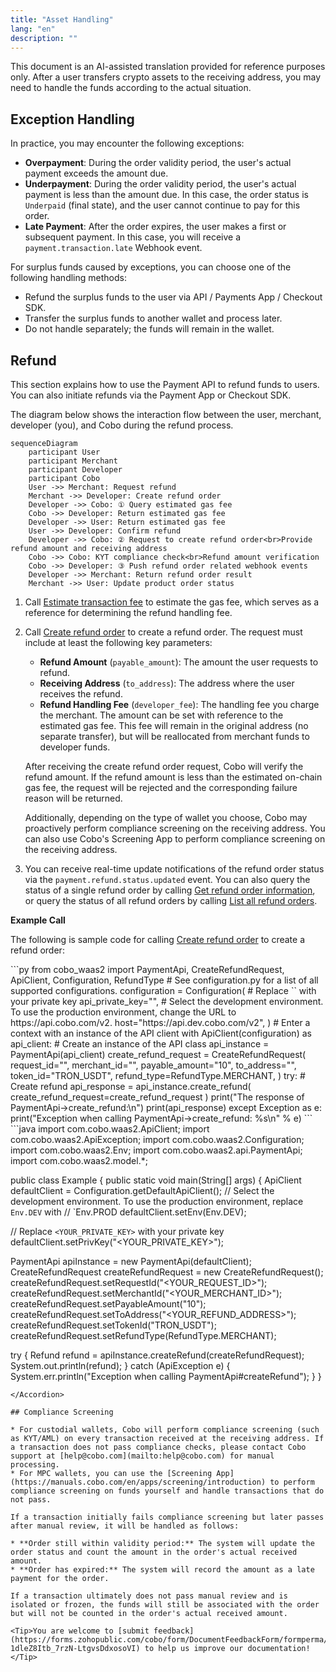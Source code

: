```yaml
---
title: "Asset Handling"
lang: "en"
description: ""
---
```


<Note>This document is an AI-assisted translation provided for reference purposes only.</Note>
After a user transfers crypto assets to the receiving address, you may need to handle the funds according to the actual situation.

## Exception Handling

In practice, you may encounter the following exceptions:

* **Overpayment**: During the order validity period, the user's actual payment exceeds the amount due.  
* **Underpayment**: During the order validity period, the user's actual payment is less than the amount due. In this case, the order status is `Underpaid` (final state), and the user cannot continue to pay for this order.  
* **Late Payment**: After the order expires, the user makes a first or subsequent payment. In this case, you will receive a `payment.transaction.late` Webhook event.

For surplus funds caused by exceptions, you can choose one of the following handling methods:

* Refund the surplus funds to the user via API / Payments App / Checkout SDK.  
* Transfer the surplus funds to another wallet and process later.  
* Do not handle separately; the funds will remain in the wallet.

## Refund

This section explains how to use the Payment API to refund funds to users. You can also initiate refunds via the Payment App or Checkout SDK.

The diagram below shows the interaction flow between the user, merchant, developer (you), and Cobo during the refund process.

```mermaid
sequenceDiagram
    participant User
    participant Merchant
    participant Developer
    participant Cobo
    User ->> Merchant: Request refund
    Merchant ->> Developer: Create refund order
    Developer ->> Cobo: ① Query estimated gas fee
    Cobo ->> Developer: Return estimated gas fee
    Developer ->> User: Return estimated gas fee
    User ->> Developer: Confirm refund
    Developer ->> Cobo: ② Request to create refund order<br>Provide refund amount and receiving address
    Cobo ->> Cobo: KYT compliance check<br>Refund amount verification
    Cobo ->> Developer: ③ Push refund order related webhook events
    Developer ->> Merchant: Return refund order result
    Merchant ->> User: Update product order status
```

1. Call [Estimate transaction fee](https://www.cobo.com/developers/v2/api-references/transactions/estimate-transaction-fee) to estimate the gas fee, which serves as a reference for determining the refund handling fee.  
2. Call [Create refund order](https://www.cobo.com/developers/v2/api-references/payment/create-refund-order) to create a refund order. The request must include at least the following key parameters:  
   * **Refund Amount** (`payable_amount`): The amount the user requests to refund.  
   * **Receiving Address** (`to_address`): The address where the user receives the refund.  
   * **Refund Handling Fee** (`developer_fee`): The handling fee you charge the merchant. The amount can be set with reference to the estimated gas fee. This fee will remain in the original address (no separate transfer), but will be reallocated from merchant funds to developer funds.

   After receiving the create refund order request, Cobo will verify the refund amount. If the refund amount is less than the estimated on-chain gas fee, the request will be rejected and the corresponding failure reason will be returned.  
  
   Additionally, depending on the type of wallet you choose, Cobo may proactively perform compliance screening on the receiving address. You can also use Cobo's Screening App to perform compliance screening on the receiving address.

3. You can receive real-time update notifications of the refund order status via the `payment.refund.status.updated` event. You can also query the status of a single refund order by calling [Get refund order information](https://www.cobo.com/developers/v2/api-references/payment/get-refund-order-information), or query the status of all refund orders by calling [List all refund orders](https://www.cobo.com/developers/v2/api-references/payment/list-all-refund-orders).
  
**Example Call**

The following is sample code for calling [Create refund order](https://www.cobo.com/developers/v2/api-references/payment/create-refund-order) to create a refund order:

<Accordion title="Sample code in Python">
```py
from cobo_waas2 import PaymentApi, CreateRefundRequest, ApiClient, Configuration, RefundType
# See configuration.py for a list of all supported configurations.
configuration = Configuration(
  # Replace `<YOUR_PRIVATE_KEY>` with your private key
  api_private_key="<YOUR_PRIVATE_KEY>",
  # Select the development environment. To use the production environment, change the URL to https://api.cobo.com/v2.
  host="https://api.dev.cobo.com/v2",
)
# Enter a context with an instance of the API client
with ApiClient(configuration) as api_client:
   # Create an instance of the API class
   api_instance = PaymentApi(api_client)
   create_refund_request = CreateRefundRequest(
       request_id="<YOUR_REQUEST_ID>",
       merchant_id="<YOUR_MERCHANT_ID>",
       payable_amount="10",
       to_address="<YOUR_REFUND_ADDRESS>",
       token_id="TRON_USDT",
       refund_type=RefundType.MERCHANT,   
   )
   try:
       # Create refund
       api_response = api_instance.create_refund(
           create_refund_request=create_refund_request
       )
       print("The response of PaymentApi->create_refund:\n")
       print(api_response)
   except Exception as e:
       print("Exception when calling PaymentApi->create_refund: %s\n" % e)
```
</Accordion>

<Accordion title="Sample code in Java">
```java
import com.cobo.waas2.ApiClient;
import com.cobo.waas2.ApiException;
import com.cobo.waas2.Configuration;
import com.cobo.waas2.Env;
import com.cobo.waas2.api.PaymentApi;
import com.cobo.waas2.model.*;

public class Example {
 public static void main(String[] args) {
   ApiClient defaultClient = Configuration.getDefaultApiClient();
   // Select the development environment. To use the production environment, replace `Env.DEV` with
   // `Env.PROD
   defaultClient.setEnv(Env.DEV);

   // Replace `<YOUR_PRIVATE_KEY>` with your private key
   defaultClient.setPrivKey("<YOUR_PRIVATE_KEY>");

   PaymentApi apiInstance = new PaymentApi(defaultClient);
   CreateRefundRequest createRefundRequest = new CreateRefundRequest();
   createRefundRequest.setRequestId("<YOUR_REQUEST_ID>");
   createRefundRequest.setMerchantId("<YOUR_MERCHANT_ID>");
   createRefundRequest.setPayableAmount("10");
   createRefundRequest.setToAddress("<YOUR_REFUND_ADDRESS>");
   createRefundRequest.setTokenId("TRON_USDT");
   createRefundRequest.setRefundType(RefundType.MERCHANT);

   try {
          Refund refund = apiInstance.createRefund(createRefundRequest);
          System.out.println(refund);
   } catch (ApiException e) {
     System.err.println("Exception when calling PaymentApi#createRefund");
   }
 }
```
</Accordion>

## Compliance Screening

* For custodial wallets, Cobo will perform compliance screening (such as KYT/AML) on every transaction received at the receiving address. If a transaction does not pass compliance checks, please contact Cobo support at [help@cobo.com](mailto:help@cobo.com) for manual processing.  
* For MPC wallets, you can use the [Screening App](https://manuals.cobo.com/en/apps/screening/introduction) to perform compliance screening on funds yourself and handle transactions that do not pass.

If a transaction initially fails compliance screening but later passes after manual review, it will be handled as follows:

* **Order still within validity period:** The system will update the order status and count the amount in the order's actual received amount.  
* **Order has expired:** The system will record the amount as a late payment for the order.

If a transaction ultimately does not pass manual review and is isolated or frozen, the funds will still be associated with the order but will not be counted in the order's actual received amount.

<Tip>You are welcome to [submit feedback](https://forms.zohopublic.com/cobo/form/DocumentFeedbackForm/formperma/QvLOhxJv1_JMsJ-1dleZ8Itb_7rzN-LtgvsDdxosoVI) to help us improve our documentation!</Tip>